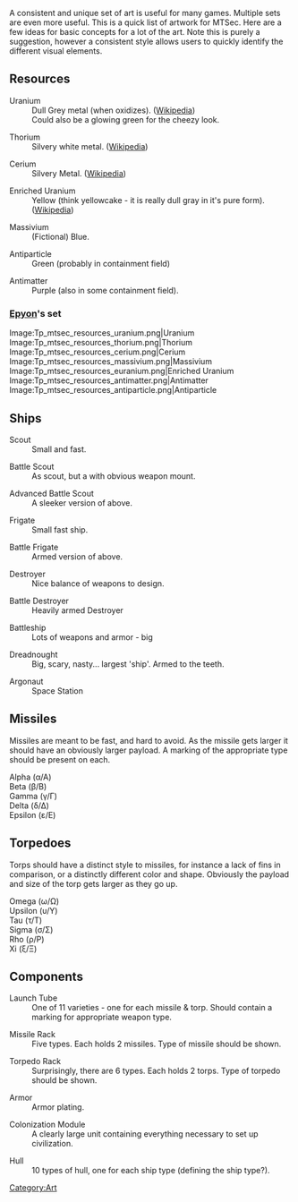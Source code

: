 A consistent and unique set of art is useful for many games.  Multiple sets are even more useful.  This is a quick list of artwork for MTSec.  Here are a few ideas for basic concepts for a lot of the art.  Note this is purely a suggestion, however a consistent style allows users to quickly identify the different visual elements.

== Resources ==

; Uranium
: Dull Grey metal (when oxidizes). ([http://en.wikipedia.org/wiki/Uranium Wikipedia])
: Could also be a glowing green for the cheezy look.

; Thorium
:Silvery white metal. ([http://en.wikipedia.org/wiki/Thorium Wikipedia])

; Cerium
:Silvery Metal. ([http://en.wikipedia.org/wiki/Cerium Wikipedia])

; Enriched Uranium
:Yellow (think yellowcake - it is really dull gray in it's pure form). ([http://en.wikipedia.org/wiki/Yellowcake Wikipedia])

; Massivium
:(Fictional) Blue.

; Antiparticle
:Green (probably in containment field)

; Antimatter
:Purple (also in some containment field).

=== [[Epyon]]'s set ===

<gallery>
Image:Tp_mtsec_resources_uranium.png|Uranium
Image:Tp_mtsec_resources_thorium.png|Thorium
Image:Tp_mtsec_resources_cerium.png|Cerium
Image:Tp_mtsec_resources_massivium.png|Massivium
Image:Tp_mtsec_resources_euranium.png|Enriched Uranium
Image:Tp_mtsec_resources_antimatter.png|Antimatter
Image:Tp_mtsec_resources_antiparticle.png|Antiparticle
</gallery>

== Ships ==

; Scout
:Small and fast.

; Battle Scout
:As scout, but a with obvious weapon mount.

; Advanced Battle Scout
:A sleeker version of above.

; Frigate
:Small fast ship.

; Battle Frigate
:Armed version of above.

; Destroyer
:Nice balance of weapons to design.

; Battle Destroyer
:Heavily armed Destroyer

; Battleship
:Lots of weapons and armor - big

; Dreadnought
:Big, scary, nasty... largest 'ship'.  Armed to the teeth.

; Argonaut
:Space Station


== Missiles ==

Missiles are meant to be fast, and hard to avoid.  As the missile gets larger it should have an obviously larger payload.  A marking of the appropriate type should be present on each.

; Alpha (&alpha;/&Alpha;)
; Beta (&beta;/&Beta;)
; Gamma (&gamma;/&Gamma;)
; Delta (&delta;/&Delta;)
; Epsilon (&epsilon;/&Epsilon;)

== Torpedoes ==

Torps should have a distinct style to missiles, for instance a lack of fins in comparison, or a distinctly different color and shape.  Obviously the payload and size of the torp gets larger as they go up.

; Omega (&omega;/&Omega;)
; Upsilon (&upsilon;/&Upsilon;)
; Tau (&tau;/&Tau;)
; Sigma (&sigma;/&Sigma;)
; Rho (&rho;/&Rho;)
; Xi (&xi;/&Xi;)

== Components ==

; Launch Tube
:One of 11 varieties - one for each missile &amp; torp. Should contain a marking for appropriate weapon type.

; Missile Rack
:Five types.  Each holds 2 missiles.  Type of missile should be shown.

; Torpedo Rack
:Surprisingly, there are 6 types.  Each holds 2 torps. Type of torpedo should be shown.

; Armor
:Armor plating.

; Colonization Module
:A clearly large unit containing everything necessary to set up civilization.

; Hull
: 10 types of hull, one for each ship type (defining the ship type?).

[[Category:Art]]